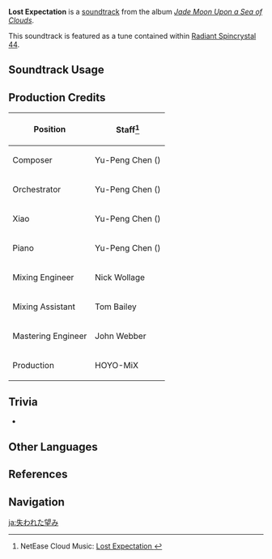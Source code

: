 {{Soundtrack Infobox
|image          = Jade Moon Upon a Sea of Clouds.png
|album          = Jade Moon Upon a Sea of Clouds
|disc           = 2
|number         = 65
|featured       =
|featured2      =
|featured3      =
|featured_disc  =
|featured_disc2 =
|featured_disc3 =
|youtube_id     = YRNrzV-WHMQ
|spotify_id     = 2n0QsS6GAD7GUoKZ5rONNF
|previous       = Lone Drifter
|next           = The Realm Within (Soundtrack)
}}
'''Lost Expectation''' is a [[soundtrack]] from the album ''[[Jade Moon Upon a Sea of Clouds]]''.

This soundtrack is featured as a tune contained within [[Radiant Spincrystal 44]].

==Soundtrack Usage==
{{Soundtrack Usage
|quest    = The Illuminated Beast of the Sea of Clouds//cutscene
|location = Dunyu Ruins;;Lingju Pass;;Qingxu Pool
|teapot   = 44
}}

==Production Credits==
{| class="wikitable"
! Position
! Staff<ref>NetEase Cloud Music: [https://music.163.com/#/song?id=1492276648 Lost Expectation {{zh|失落的愿景}}]</ref>
|-
! Composer
| Yu-Peng Chen ({{zh|陈致逸}})
|-
! Orchestrator
| Yu-Peng Chen ({{zh|陈致逸}})
|-
! Xiao
| Yu-Peng Chen ({{zh|陈致逸}})
|-
! Piano
| Yu-Peng Chen ({{zh|陈致逸}})
|-
! Mixing Engineer
| Nick Wollage
|-
! Mixing Assistant
| Tom Bailey
|-
! Mastering Engineer
| John Webber
|-
! Production
| HOYO-MiX
|}

==Trivia==
* {{Transclude|Lone Drifter|LoneDrifterTheme|section=1}}

==Other Languages==
{{Other Languages
|en      = Lost Expectation
|zhs     = 失落的愿景
|zhs_rm  = Shīluò de Yuànjǐng
|zht     = 失落的願景
|zht_rm  = Shīluò de Yuànjǐng
|zh_tl   = Lost Vision
|ja      = 失われた望み
|ja_rm   = Ushinawareta Nozomi
|ja_tl   = Lost Expectation
|ko      = Lost Expectation<ref name="RS">{{Ref/Item|Radiant Spincrystal 44|note=Korean, Spanish, French, Russian, Thai, Vietnamese, German, Indonesian, Portuguese, Turkish}}</ref>
|es      = Lost Expectation<ref name="RS" />
|fr      = Lost Expectation<ref name="RS" />
|ru      = Lost Expectation<ref name="RS" />
|th      = Lost Expectation<ref name="RS" />
|vi      = Cảnh Vật Thất Lạc<ref name="RS" />
|vi_tl   = 
|de      = Lost Expectation<ref name="RS" />
|id      = Lost Expectation<ref name="RS" />
|pt      = Lost Expectation<ref name="RS" />
|tr      = Lost Expectation<ref name="RS" />
}}

==References==
{{Reflist}}

==Navigation==
{{Soundtrack Navbox|Jade Moon Upon a Sea of Clouds}}

[[ja:失われた望み]]